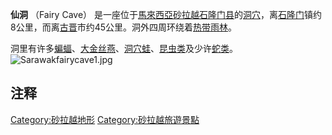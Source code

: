 {{Geobox|洞穴
<!-- *** Heading *** -->
| name = 仙洞
| native_name = Fairy Cave
| other_name = Gua Pari-Pari
| category = 
<!-- *** Names **** --> 
| official_name = 
| etymology = 
| motto = 
| nickname =
<!-- *** Image *** -->
| image =Fairy_Caves.jpg
| image_caption = 仙洞
| image_size = 260px
<!-- *** Country *** -->
| country = 马来西亚
| state1= [[砂拉越|砂拉越]]
| state = [[古晋省|古晋省]]
| district = [[石隆门县|石隆门县]]
<!-- *** Locations *** -->
| location = {{coord|1.38080|N|110.11966|E|source:kolossus-dewiki}}
| elevation = 
| prominence =
| lat_d = | lat_m = | lat_s = | lat_NS = 
| long_d = | long_m = | long_s = | long_EW =
| capital = 
| capital_location = | capital_region = | capital_country =
| capital_elevation = 
| capital_lat_d = | capital_lat_m = | capital_lat_s = | capital_lat_NS =
| capital_long_d = | capital_long_m = | capital_long_s = | capital_long_EW =
| highest = 
| highest_location = | highest_region = | highest_country =
| highest_elevation = 
| highest_lat_d = | highest_lat_m = | highest_lat_s = | highest_lat_NS =
| highest_long_d = | highest_long_m = | highest_long_s = | highest_long_EW =
| lowest = 
| lowest_location = | lowest_region = | lowest_country =
| lowest_elevation = 
| lowest_lat_d = | lowest_lat_m = | lowest_lat_s = | lowest_lat_NS =
| lowest_long_d = | lowest_long_m = | lowest_long_s = | lowest_long_EW =
<!-- *** Dimensions *** -->
| length = | length_orientation = 
| width = | width_orientation = 
| height =
| depth = 
| area = 
<!-- *** Population *** -->
| population = | population_date = 
| population_density = 
<!-- *** Features *** -->
| geology = 石灰
| orogeny = 
| period = 100-150百万年前
<!-- *** Access *** -->
| public = 
| access = 
<!-- *** Free fields *** -->
| free = | free_type = 
<!-- *** Maps *** -->
| map = 
| map_caption = 
| map_background = 
| map_locator = 
| map_locator_x = 
| map_locator_y = 
<!-- *** Website *** --> 
| website =
<!-- *** Footnotes *** -->
| footnotes = <big>因装修保养中，暂不对外开放</big>
}}

'''仙洞''' （Fairy Cave） 是一座位于[[馬來西亞|馬來西亞]][[砂拉越|砂拉越]][[石隆门县|石隆门县]]的[[洞穴|洞穴]]，离[[石隆门|石隆门]]镇约8公里，而离[[古晋|古晋]]市约45公里。洞外四周环绕着[[热带雨林|热带雨林]]。

洞里有许多[[蝙蝠|蝙蝠]]、[[大金丝燕|大金丝燕]]、[[蛙类|洞穴蛙]]、[[昆虫类|昆虫类]]及少许[[蛇类|蛇类]]。
[[File:Sarawakfairycave1.jpg|thumb]]

== 注释 ==
{{reflist}}

{{砂拉越小作品}}

[[Category:砂拉越地形|Category:砂拉越地形]]
[[Category:砂拉越旅遊景點|Category:砂拉越旅遊景點]]